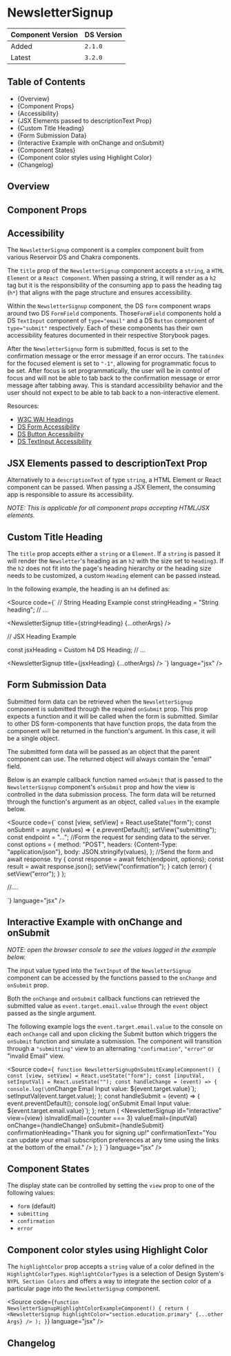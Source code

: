 

<Meta of={NewsletterSignupStories} />

# NewsletterSignup

| Component Version | DS Version |
| ----------------- | ---------- |
| Added             | `2.1.0`    |
| Latest            | `3.2.0`    |

## Table of Contents

- {<Link href="#overview" target="_self">Overview</Link>}
- {<Link href="#component-props" target="_self">Component Props</Link>}
- {<Link href="#accessibility" target="_self">Accessibility</Link>}
- {<Link href="#jsx-elements-passed-to-descriptiontext-prop">JSX Elements passed to descriptionText Prop</Link>}
- {<Link href="#custom-title-heading" target="_self">Custom Title Heading</Link>}
- {<Link href="#form-submission-data" target="_self">Form Submission Data</Link>}
- {<Link href="#interactive-example-with-onchange-and-onsubmit" target="_self">Interactive Example with onChange and onSubmit</Link>}
- {<Link href="#component-states" target="_self">Component States</Link>}
- {<Link href="#component-color-styles-using-highlight-color" target="_self">Component color styles using Highlight Color</Link>}
- {<Link href="#changelog" target="_self">Changelog</Link>}

## Overview

<Description of={NewsletterSignupStories} />

## Component Props

<Canvas of={NewsletterSignupStories.WithControls} />

<ArgTypes of={NewsletterSignupStories.WithControls} />

## Accessibility

The `NewsletterSignup` component is a complex component built from various
Reservoir DS and Chakra components.

The `title` prop of the `NewsletterSignup` component accepts a `string`, a `HTML Element` or
a `React Component`. When passing a string, it will render as a `h2` tag but it is the
responsibility of the consuming app to pass the heading tag (`h*`) that aligns with the page
structure and ensures accessibility.

Within the `NewsletterSignup` component, the DS `form` component wraps around
two DS `FormField` components. Those`FormField` components hold a DS `TextInput`
component of `type="email"` and a DS `Button` component of `type="submit"`
respectively. Each of these components has their own accessibility features
documented in their respective Storybook pages.

After the `NewsletterSignup` form is submitted, focus is set to the confirmation
message or the error message if an error occurs. The `tabindex` for the focused
element is set to `"-1"`, allowing for programmatic focus to be set. After focus
is set programmatically, the user will be in control of focus and will not be
able to tab back to the confirmation message or error message after tabbing
away. This is standard accessibility behavior and the user should not expect to
be able to tab back to a non-interactive element.

Resources:

- [W3C WAI Headings](https://www.w3.org/WAI/tutorials/page-structure/headings/)
- [DS Form Accessibility](../?path=/docs/components-form-elements-form--docs#accessibility)
- [DS Button Accessibility](../?path=/docs/components-form-elements-button--docs#accessibility)
- [DS TextInput Accessibility](../?path=/docs/components-form-elements-textinput--docs#accessibility)

## JSX Elements passed to descriptionText Prop

Alternatively to a `descriptionText` of type `string`, a HTML Element or React
component can be passed. When passing a JSX Element, the consuming app is
responsible to assure its accessibility.

_NOTE: This is applicable for all component props accepting HTML/JSX elements._

<Canvas of={NewsletterSignupStories.DescriptionUsingJSXElements} />

## Custom Title Heading

The `title` prop accepts either a `string` or a `Element`. If a `string` is passed
it will render the `Newsletter`'s heading as an `h2` with the size set to `heading3`.
If the `h2` does not fit into the page's heading hierarchy or the heading size needs
to be customized, a custom `Heading` element can be passed instead.

In the following example, the heading is an `h4` defined as:

<Source
  code={`
// String Heading Example
const stringHeading = "String heading";
// ...

<NewsletterSignup title={stringHeading} {...otherArgs} />

// JSX Heading Example

const jsxHeading = <Heading level="h4">Custom h4 DS Heading</Heading>;
// ...

<NewsletterSignup title={jsxHeading} {...otherArgs} />
`} language="jsx" />

<Canvas of={NewsletterSignupStories.CustomHeadings} />

## Form Submission Data

Submitted form data can be retrieved when the `NewsletterSignup` component is
submitted through the required `onSubmit` prop. This prop expects a function and
it will be called when the form is submitted. Similar to other DS
form-components that have function props, the data from the component will be
returned in the function's argument. In this case, it will be a single object.

The submitted form data will be passed as an object that the parent component
can use. The returned object will always contain the "email" field.

Below is an example callback function named `onSubmit` that is passed to the
`NewsletterSignup` component's `onSubmit` prop and how the view is controlled in
the data submission process. The form data will be returned through the
function's argument as an object, called `values` in the example below.

<Source 
  code={`
const [view, setView] = React.useState("form");
const onSubmit = async (values) => {
  e.preventDefault();
  setView("submitting");
  const endpoint = "...";
  //Form the request for sending data to the server.
  const options = {
    method: "POST",
    headers: {Content-Type: "application/json"},
    body: JSON.stringify(values),
  };
  //Send the form and await response.
  try {
    const response = await fetch(endpoint, options);
    const result = await response.json();
    setView("confirmation");
  } catch (error) {
    setView("error");
  }
};

//....

<NewsletterSignup onChange={onChange} onSubmit={onSubmit} view={view} />

`}
language="jsx"
/>

## Interactive Example with onChange and onSubmit

_NOTE: open the browser console to see the values logged in the example below._

The input value typed into the `TextInput` of the `NewsletterSignup` component
can be accessed by the functions passed to the `onChange` and `onSubmit` prop.

Both the `onChange` and `onSubmit` callback functions can retrieved the
submitted value as `event.target.email.value` through the `event` object passed
as the single argument.

The following example logs the `event.target.email.value` to the console on each
`onChange` call and upon clicking the Submit button which triggers the
`onSubmit` function and simulate a submission. The component will transition
through a `"submitting"` view to an alternating `"confirmation"`, `"error"` or
"invalid Email" view.

<Source
  code={`
function NewsletterSignupOnSubmitExampleComponent() {
  const [view, setView] = React.useState("form");
  const [inputVal, setInputVal] = React.useState("");
  const handleChange = (event) => {
    console.log(\`onChange Email Input value: \${event.target.value}\`);
    setInputVal(event.target.value);
  };
  const handleSubmit = (event) => {
    event.preventDefault();
    console.log(\`onSubmit Email Input value: \${event.target.email.value}\`);
  };
  return (
    <NewsletterSignup
    id="interactive"
    view={view}
    isInvalidEmail={counter === 3}
    valueEmail={inputVal}
    onChange={handleChange}
    onSubmit={handleSubmit}
    confirmationHeading="Thank you for signing up!"
    confirmationText="You can update your email subscription preferences at any time using the links at the bottom of the email."
    />
  );
} `}
  language="jsx"
/>

<Canvas of={NewsletterSignupStories.NewsletterSignupOnSubmitExample} />

## Component States

The display state can be controlled by setting the `view` prop to one of the following values:

- `form` (default)
- `submitting`
- `confirmation`
- `error`

<Canvas of={NewsletterSignupStories.ComponentStates} />

## Component color styles using Highlight Color

The `highlightColor` prop accepts a `string` value of a color defined in the `HighlightColorTypes`.
`HighlightColorTypes` is a selection of Design System's `NYPL Section Colors` and offers a way to
integrate the section color of a particular page into the `NewsletterSignup` component.

<Source
  code={`
function NewsletterSignupHighlightColorExampleComponent() {
  return (
    <NewsletterSignup
      highlightColor="section.education.primary"
      {...other Args}
    />
  );
} `}
  language="jsx"
/>

<Canvas of={NewsletterSignupStories.HightlightColors} />

## Changelog

<ComponentChangelogTable changelogData={changelogData} />
